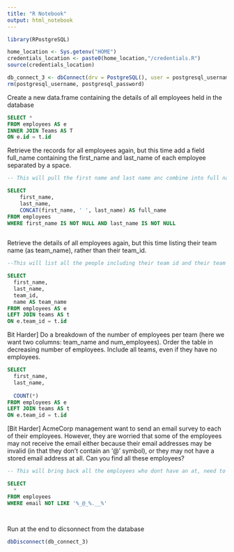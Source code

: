 ```yaml
---
title: "R Notebook"
output: html_notebook
---
```


```r

library(RPostgreSQL)

```

```r

home_location <- Sys.getenv("HOME")
credentials_location <- paste0(home_location,"/credentials.R")
source(credentials_location)

db_connect_3 <- dbConnect(drv = PostgreSQL(), user = postgresql_username, password = postgresql_password, dbname = "acme_employees", host = "localhost")
rm(postgresql_username, postgresql_password)


```

Create a new data.frame containing the details of all employees held in the database


```sql

SELECT * 
FROM employees AS e
INNER JOIN Teams AS T
ON e.id = t.id


```

Retrieve the records for all employees again, but this time add a field full_name containing the first_name and last_name of each employee separated by a space.

```sql

-- This will pull the first name and last name anc combine into full name

SELECT
    first_name,
    last_name,
    CONCAT(first_name, ' ', last_name) AS full_name
FROM employees 
WHERE first_name IS NOT NULL AND last_name IS NOT NULL 
  
```

Retrieve the details of all employees again, but this time listing their team name (as team_name), rather than their team_id.

```sql
--This will list all the people including their team id and their team (name) as team_name

SELECT 
  first_name,
  last_name,
  team_id,
  name AS team_name
FROM employees AS e
LEFT JOIN teams AS t
ON e.team_id = t.id
```

Bit Harder] Do a breakdown of the number of employees per team (here we want two columns: team_name and num_employees). Order the table in decreasing number of employees. Include all teams, even if they have no employees.


```sql

SELECT 
  first_name,
  last_name, 
  
  COUNT(*) 
FROM employees AS e
LEFT JOIN teams AS t
ON e.team_id = t.id

```

[Bit Harder] AcmeCorp management want to send an email survey to each of their employees. However, they are worried that some of the employees may not receive the email either because their email addresses may be invalid (in that they don’t contain an ‘@’ symbol), or they may not have a stored email address at all. Can you find all these employees?



```sql
-- This will bring back all the employees who dont have an at, need to get nullss also

SELECT 
  *
FROM employees
WHERE email NOT LIKE '%_@_%.__%' 
```


```sql

```


```sql

```




Run at the end to dicsonnect from the database

```r

dbDisconnect(db_connect_3)

```

